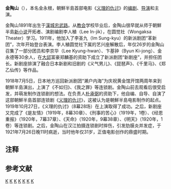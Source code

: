 {{Infobox Biography
| subject_name   = 金陶山
| image_name     = 金陶山.PNG
| image_size     = 200px
| image_caption  = 金陶山
| date_of_birth  = 1891年
| place_of_birth = [[File:Flag_of_the_King_of_Joseon_(Fringeless).svg|25px]] [[朝鮮國|朝鮮國]][[漢城|漢城]][[忠武路_(首尔)|本町]]
| date_of_death  = 1921年
| place_of_death = [[File:Merchant_flag_of_Japan_(1870).svg|25px]] [[朝鮮日治時期|日占朝鮮]]
| occupation     = 朝鮮半島电影制作人
}}

'''金陶山'''（{{bd|1891年||1921年||}}），本名金永根，朝鮮半島首部电影《[[义理的仇讨|义理的仇讨]]》的[[编剧|编剧]]、[[导演|导演]]和主演{{r|电影史|百年|闵应畯 |page1=30-31|page2=29-30|page3=38-40}}。

金陶山1891年出生于[[漢城|漢城]][[忠武路_(首尔)|忠武路]]。从[[教会|教会]]学校毕业后，金陶山很早就从师于朝鮮半島[[新小说|新小说]]开拓者、演剧编剧李人稙（Lee In-jik），在圆觉社（Wongaksa Theater）学习{{link-ko|新派剧|신파극}}。1911年，他加入了李圣九（Im Sung-kyu）的新派剧团“革新团”，次年开始登台表演。李人稙圆觉社下属的艺兴座解散后，年仅26岁的金陶山召集了一部分团员和李京华（Lee Kyung-hwan）、卞基钟（Byun Ki-jong）、金永德等30余人，在[[大邱|大邱]]富豪郑麟基的资助下成立了新派剧团“新剧座”，并担任团长。新剧座排演了融合日本新剧和旧剧的《义气男儿》、《琵琶声》、《千里马》、《郑乙仙传》等作品。{{r|电影史|百年|page1=31-32|page2=34}}

1918年7月5日，日本地方巡回新派剧团“濑户内海”为庆祝黄金馆{{efn|黄金馆是1913年日本商人田村在[[京城府|京城府]]乙支路4街建立的影院，为两层混凝土建筑物，可容纳1000名观众观影{{r|电影史|page=29}}。}}开馆两周年来到朝鮮半島演出，上演了《不如归》、《我之罪》等连锁剧。金陶山前去观看后很受启发，并萌发制作连锁剧的想法{{r|电影史|百年|陈梅|page1=32|page2=30}}。在{{link-ko|团成社|단성사}}负责人[[朴承弼|朴承弼]]的资助下，他自编、自导、自演了这部朝鮮半島首部连锁剧《[[义理的仇讨|义理的仇讨]]》，这被认为是朝鮮半島电影制作的起点{{efn|连锁剧（Kino Drama）是1901年11月在日本出现的一种早期电影制作形式，1915年10月16日首次进入朝鮮半島。连锁剧需提前拍摄外景，演员在舞台上表演的时候，根据剧情播放背景影片。{{r|电影史|百年|page1=30|page2=37-38}}}}。1919年10月27日{{efn|为纪念这一天，韩国后来将1919年10月27日定为“韩国电影日”{{r|崛起|page=34}}。}}，《义理的仇讨》（8幕28场）在{{link-ko|团成社|단성사}}上演取得了成功{{r|电影史|百年|page1=30-31|page2=29-31}}。之后，新剧座又完成了《是友情》（1919年，8幕30章）、《刑事的苦心》（1919年，1卷）、《经恩重报》（1920年，7幕37章）、《天命》（1920年，9幕38章）、《明天》（1920年，1卷）等连锁剧。之后，金陶山在汉江拍摄连锁剧时摔伤，引发肋膜炎并发症，于1921年7月26日晚11时病逝，当时他年仅31岁，正值电影创作的鼎盛时期{{r|百年|page=34-35}}。

==注释==
{{notelist|iger=}}

==参考文献==
{{Portal box|朝鮮半島|电影}}
{{Reflist|refs=
<ref name="电影史">{{cite book |author=韩国电影振兴委员会编著（韩） |coauthors=周健蔚，徐鸢译 |title=《韩国电影史：从开化期到开花期》|year=2010年6月 |publisher=上海译文出版社 |location=上海|ISBN=978-7-5327-5083-2}}</ref>
<ref name="百年">{{cite book |author=金钟元（韩），郑重宪（韩）|coauthors=田英淑译 |title=《韩国电影100年》|year=2013年3月 |publisher=中国电影出版社  |location=北京 |ISBN=978-7-106-03619-5}}</ref>
<ref name="闵应畯">{{cite book |author=闵应畯（美），朱真淑（韩），郭汉周（韩）|coauthors=金虎译 |title=《韩国电影：历史、反抗与民主的想象》|year=2013年9月 |publisher=中国电影出版社 |location=北京 |ISBN=978-7-106-03723-9}}</ref>
<ref name="崛起">{{cite book |author=张会军 黄欣 主编|coauthors= |title=《崛起的力量——韩国电影研究》|year=2008年1月 |publisher=中国电影出版社  |location=北京 |ISBN=978-7-106-02876-3}}</ref>
<ref name="陈梅">{{cite journal |title=韩国电影史（上） |author=卜焕模（韩） |coauthors= 陈梅译|journal=《世界电影》 |date=1999年04期}}</ref>
}}

[[Category:朝鮮日治時期編劇|K]]
[[Category:朝鮮日治時期導演|K]]
[[Category:朝鮮日治時期電影導演|K]]
[[Category:韩朝鮮日治時期電影演員|K]]
[[Category:朝鮮日治時期人物|K]]
[[Category:韩国文化之最|K]]
[[Category:金姓|K]]